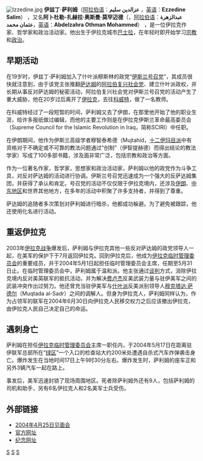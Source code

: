 [[File:Izzedine.jpg|thumb]]
'''伊兹丁·萨利姆'''（[[阿拉伯语|阿拉伯语]]：''' عزالدين سليم''' ，[[英语|英语]]：'''Ezzedine Salim'''） ，又名'''阿卜杜勒-扎赫拉·奥斯曼·莫罕迈德'''（{{bd|1943年||2004年|5月17日|catIdx=S}}，[[阿拉伯语|阿拉伯语]]：'''عبدالزهرة عثمان محمد'''，[[英语|英语]]：'''Abdelzahra Othman Mohammed'''） ，是一位伊拉克作家、哲学家和政治活动家。他出生于伊拉克城市[[巴士拉|巴士拉]]，在年轻时即开始学习[[宗教|宗教]]和[[政治|政治]]。

==早期活动==
在19岁时，伊兹丁·萨利姆加入了什叶派穆斯林的政党“[[达瓦党|伊斯兰号召党]]”，其成员很快就注意到，由于该党主张推翻[[萨达姆|萨达姆]]的[[阿拉伯复兴社会党|阿拉伯复兴社会党]]、建立什叶派政权，并长期从事反对萨达姆的秘密活动，阿拉伯复兴社会党对伊斯兰号召党的活动产生了重大威胁，他在20岁过后离开了[[伊拉克|伊拉克]]，去往[[科威特|科威特]]，做了一名教师。

在科威特经过了一段短暂的时间，萨利姆又去了伊朗，在那里他开始了他的职业生涯，给许多报纸做过编辑，而他的主要工作则是在伊拉克伊斯兰革命最高委员会（Supreme Council for the Islamic Revolution in Iraq，简称SCIRI）中任职。

在伊朗期间，他作为伊斯兰高级学者穆智泰希德（Mujtahid，[[十二伊玛目派|十二伊玛目派]]中有资格对于不确定或不可靠的教法问题通过“创制”（伊智提赫德）而得出结论的教法学家）写成了100多部书籍，涉及面非常广泛，包括宗教和政治等方面。

作为一位著名作家，哲学家，思想家和政治活动家，萨利姆以他的政党作为斗争工具，对反对萨达姆的活动进行协调。伊斯兰号召党迅速成为一个强大的反萨达姆集团，并获得了承认和肯定。号召党的活动不仅仅限于伊拉克境内，还涉及[[伊朗|伊朗]]、[[中东地区|中东地区]]和世界其他地方，在多年的活动中积聚了许多支持者，并得到了尊重。

萨达姆的追随者多次策划对萨利姆进行暗杀，他都成功躲避。为了避免被跟踪，他还使用化名进行活动。

==重返伊拉克==
2003年[[伊拉克战争|伊拉克战争]]爆发后，萨利姆与伊拉克其他一些反对萨达姆的政党领导人一起，在美军的保护下于7月返回伊拉克。回到伊拉克后，他成为[[伊拉克临时管理委员会|伊拉克临时管理委员会]]的重要成员，并于2004年5月1日起担任临时管理委员会主席，任期至5月31日止。在临时管理委员会中，萨利姆属于温和派。他主张通过[[谈判|谈判]]方式，消除伊拉克境内反对美英联军的抵抗活动，并为解决[[费卢杰|费卢杰]]反美武装力量与驻伊美军之间的武装冲突作出过努力。他还曾充当驻伊美军与[[什叶派|什叶派]]反美派别领导人[[穆克塔达·萨德尔|穆克塔达·萨德尔]]（Muqtada al-Sadr）之间的调解人。但身为伊拉克人，萨利姆同样认为，作为占领军的联军在2004年6月30日向伊拉克人民移交权力之后应该撤出伊拉克，由伊拉克人民自己决定自己的命运。

==遇刺身亡==
萨利姆在担任[[伊拉克临时管理委员会|伊拉克临时管理委员会]]主席一职任内，于2004年5月17日在距离驻伊联军总部所在“[[绿区|绿区]]”一个入口的检查站大约200米处遭遇自杀式汽车炸弹袭击身亡。爆炸发生在当地时间17日上午9时30分左右。爆炸发生时，萨利姆的座车正和另外3辆汽车一起在路上。

事发后，美军迅速封锁了现场周围地区。死者除萨利姆外还有9人，包括萨利姆的司机和助手，另有6名伊拉克人和2名美军士兵受伤。

==外部链接==
*[http://www.cpa-iraq.org/pressreleases/20040425_TAL_town.html 2004年4月25日见面会]{{Wayback|url=http://www.cpa-iraq.org/pressreleases/20040425_TAL_town.html |date=20071005131317 }}
*[https://web.archive.org/web/20180318174016/http://shahidsalim.com/ 官方网址]
*[https://www.webcitation.org/query?id=1256531790733606&url=www.geocities.com/izzedinesalim/1.html 纪念网址]

{{Authority control}}
{{DEFAULTSORT:伊兹丁·萨利姆}}
[[Category:伊拉克政治人物|S]]
[[Category:伊拉克什葉派穆斯林|S]]
[[Category:巴士拉人|S]]